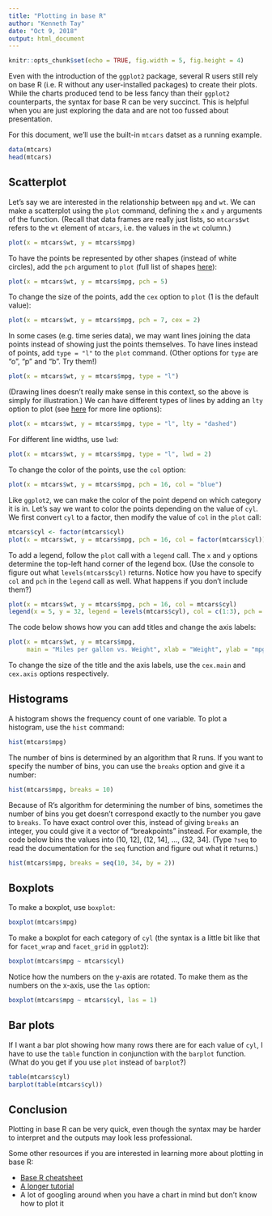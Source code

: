 ```yaml
---
title: "Plotting in base R"
author: "Kenneth Tay"
date: "Oct 9, 2018"
output: html_document
---
```


```r
knitr::opts_chunk$set(echo = TRUE, fig.width = 5, fig.height = 4)
```

Even with the introduction of the `ggplot2` package, several R users still rely on base R (i.e. R without any user-installed packages) to create their plots. While the charts produced tend to be less fancy than their `ggplot2` counterparts, the syntax for base R can be very succinct. This is helpful when you are just exploring the data and are not too fussed about presentation.

For this document, we'll use the built-in `mtcars` datset as a running example.

```r
data(mtcars)
head(mtcars)
```

## Scatterplot

Let's say we are interested in the relationship between `mpg` and `wt`. We can make a scatterplot using the `plot` command, defining the `x` and `y` arguments of the function. (Recall that data frames are really just lists, so `mtcars$wt` refers to the `wt` element of `mtcars`, i.e. the values in the `wt` column.)

```r
plot(x = mtcars$wt, y = mtcars$mpg)
```

To have the points be represented by other shapes (instead of white circles), add the `pch` argument to `plot` (full list of shapes [here](http://www.cookbook-r.com/Graphs/Shapes_and_line_types/)):
```r
plot(x = mtcars$wt, y = mtcars$mpg, pch = 5)
```

To change the size of the points, add the `cex` option to `plot` (1 is the default value):
```r
plot(x = mtcars$wt, y = mtcars$mpg, pch = 7, cex = 2)
```

In some cases (e.g. time series data), we may want lines joining the data points instead of showing just the points themselves. To have lines instead of points, add `type = "l"` to the `plot` command. (Other options for `type` are "o", "p" and "b". Try them!)

```r
plot(x = mtcars$wt, y = mtcars$mpg, type = "l")
```

(Drawing lines doesn't really make sense in this context, so the above is simply for illustration.) We can have different types of lines by adding an `lty` option to plot (see [here](http://www.cookbook-r.com/Graphs/Shapes_and_line_types/) for more line options):
```r
plot(x = mtcars$wt, y = mtcars$mpg, type = "l", lty = "dashed")
```

For different line widths, use `lwd`:
```r
plot(x = mtcars$wt, y = mtcars$mpg, type = "l", lwd = 2)
```


To change the color of the points, use the `col` option:
```r
plot(x = mtcars$wt, y = mtcars$mpg, pch = 16, col = "blue")
```

Like `ggplot2`, we can make the color of the point depend on which category it is in. Let's say we want to color the points depending on the value of `cyl`. We first convert `cyl` to a factor, then modify the value of `col` in the `plot` call:
```r
mtcars$cyl <- factor(mtcars$cyl)
plot(x = mtcars$wt, y = mtcars$mpg, pch = 16, col = factor(mtcars$cyl))
```

To add a legend, follow the `plot` call with a `legend` call. The `x` and `y` options determine the top-left hand corner of the legend box. (Use the console to figure out what `levels(mtcars$cyl)` returns. Notice how you have to specify `col` and `pch` in the `legend` call as well. What happens if you don't include them?)

```r
plot(x = mtcars$wt, y = mtcars$mpg, pch = 16, col = mtcars$cyl)
legend(x = 5, y = 32, legend = levels(mtcars$cyl), col = c(1:3), pch = 16)
```

The code below shows how you can add titles and change the axis labels:
```r
plot(x = mtcars$wt, y = mtcars$mpg,
     main = "Miles per gallon vs. Weight", xlab = "Weight", ylab = "mpg")
```

To change the size of the title and the axis labels, use the `cex.main` and `cex.axis` options respectively.

## Histograms

A histogram shows the frequency count of one variable. To plot a histogram, use the `hist` command:
```r
hist(mtcars$mpg)
```

The number of bins is determined by an algorithm that R runs. If you want to specify the number of bins, you can use the `breaks` option and give it a number:
```r
hist(mtcars$mpg, breaks = 10)
```

Because of R's algorithm for determining the number of bins, sometimes the number of bins you get doesn't correspond exactly to the number you gave to `breaks`. To have exact control over this, instead of giving `breaks` an integer, you could give it a vector of "breakpoints" instead. For example, the code below bins the values into (10, 12], (12, 14], ..., (32, 34]. (Type `?seq` to read the documentation for the `seq` function and figure out what it returns.)
```r
hist(mtcars$mpg, breaks = seq(10, 34, by = 2))
```

## Boxplots

To make a boxplot, use `boxplot`:
```r
boxplot(mtcars$mpg)
```

To make a boxplot for each category of `cyl` (the syntax is a little bit like that for `facet_wrap` and `facet_grid` in `ggplot2`):
```r
boxplot(mtcars$mpg ~ mtcars$cyl)
```

Notice how the numbers on the y-axis are rotated. To make them as the numbers on the x-axis, use the `las` option:
```r
boxplot(mtcars$mpg ~ mtcars$cyl, las = 1)
```

## Bar plots

If I want a bar plot showing how many rows there are for each value of `cyl`, I have to use the `table` function in conjunction with the `barplot` function. (What do you get if you use `plot` instead of `barplot`?)
```r
table(mtcars$cyl)
barplot(table(mtcars$cyl))
```

## Conclusion

Plotting in base R can be very quick, even though the syntax may be harder to interpret and the outputs may look less professional.

Some other resources if you are interested in learning more about plotting in base R:

- [Base R cheatsheet](http://publish.illinois.edu/johnrgallagher/files/2015/10/BaseGraphicsCheatsheet.pdf)
- [A longer tutorial](https://www.harding.edu/fmccown/r/)
- A lot of googling around when you have a chart in mind but don't know how to plot it